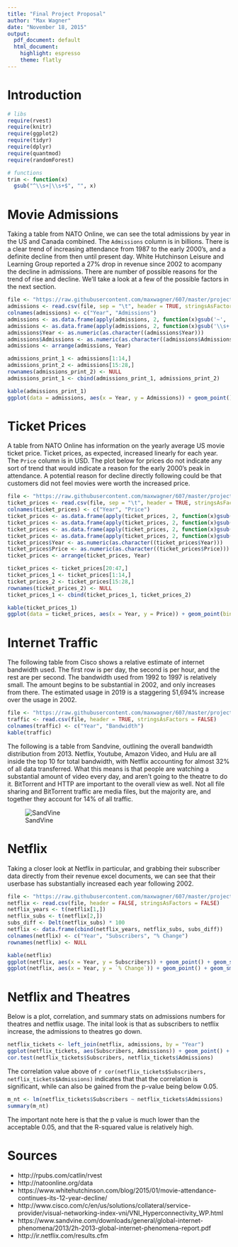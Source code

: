 ```yaml
---
title: "Final Project Proposal"
author: "Max Wagner"
date: "November 18, 2015"
output:
  pdf_document: default
  html_document:
    highlight: espresso
    theme: flatly
---
```


# Introduction

```r
# libs
require(rvest)
require(knitr)
require(ggplot2)
require(tidyr)
require(dplyr)
require(quantmod)
require(randomForest)
```

```r
# functions
trim <- function(x) 
  gsub("^\\s+|\\s+$", "", x)
```


# Movie Admissions

Taking a table from NATO Online, we can see the total admissions by year in the US and Canada combined. The `Admissions` column is in billions. There is a clear trend of increasing attendance from 1987 to the early 2000's, and a definite decline from then until present day. White Hutchinson Leisure and Learning Group reported a 27% drop in revenue since 2002 to acompany the decline in admissions. There are number of possible reasons for the trend of rise and decline. We'll take a look at a few of the possible factors in the next section.
```r
file <- "https://raw.githubusercontent.com/maxwagner/607/master/project_final/data/admissions.txt"
admissions <- read.csv(file, sep = "\t", header = TRUE, stringsAsFactors = FALSE)
colnames(admissions) <- c("Year", "Admissions")
admissions <- as.data.frame(apply(admissions, 2, function(x)gsub('~', '',x)))
admissions <- as.data.frame(apply(admissions, 2, function(x)gsub('\\s+', '',x)))
admissions$Year <- as.numeric(as.character((admissions$Year)))
admissions$Admissions <- as.numeric(as.character((admissions$Admissions)))
admissions <- arrange(admissions, Year)

admissions_print_1 <- admissions[1:14,]
admissions_print_2 <- admissions[15:28,]
rownames(admissions_print_2) <- NULL
admissions_print_1 <- cbind(admissions_print_1, admissions_print_2)

kable(admissions_print_1)
ggplot(data = admissions, aes(x = Year, y = Admissions)) + geom_point() + geom_smooth() + ggtitle("Admissions by Year")
```


# Ticket Prices

A table from NATO Online has information on the yearly average US movie ticket price. Ticket prices, as expected, increased linearly for each year. The `Price` column is in USD. The plot below for prices do not indicate any sort of trend that would indicate a reason for the early 2000's peak in attendance. A potential reason for decline directly following could be that customers did not feel movies were worth the increased price. 
```r
file <- "https://raw.githubusercontent.com/maxwagner/607/master/project_final/data/ticket_prices.txt"
ticket_prices <- read.csv(file, sep = "\t", header = TRUE, stringsAsFactors = FALSE)
colnames(ticket_prices) <- c("Year", "Price")
ticket_prices <- as.data.frame(apply(ticket_prices, 2, function(x)gsub('~', '',x)))
ticket_prices <- as.data.frame(apply(ticket_prices, 2, function(x)gsub('\\s+', '',x)))
ticket_prices <- as.data.frame(apply(ticket_prices, 2, function(x)gsub('\\$', '',x)))
ticket_prices <- as.data.frame(apply(ticket_prices, 2, function(x)gsub('\\*', '',x)))
ticket_prices$Year <- as.numeric(as.character((ticket_prices$Year)))
ticket_prices$Price <- as.numeric(as.character((ticket_prices$Price)))
ticket_prices <- arrange(ticket_prices, Year)

ticket_prices <- ticket_prices[20:47,]
ticket_prices_1 <- ticket_prices[1:14,]
ticket_prices_2 <- ticket_prices[15:28,]
rownames(ticket_prices_2) <- NULL
ticket_prices_1 <- cbind(ticket_prices_1, ticket_prices_2)

kable(ticket_prices_1)
ggplot(data = ticket_prices, aes(x = Year, y = Price)) + geom_point(binwidth = 5) + geom_smooth() + ggtitle("Price by Year")
```


# Internet Traffic

The following table from Cisco shows a relative estimate of internet bandwidth used. The first row is per day, the second is per hour, and the rest are per second. The bandwidth used from 1992 to 1997 is relatively small. The amount begins to be substantial in 2002, and only increases from there. The estimated usage in 2019 is a staggering 51,694% increase over the usage in 2002.
```r
file <- "https://raw.githubusercontent.com/maxwagner/607/master/project_final/data/traffic.csv"
traffic <- read.csv(file, header = TRUE, stringsAsFactors = FALSE)
colnames(traffic) <- c("Year", "Bandwidth")
kable(traffic)
```

The following is a table from Sandvine, outlining the overall bandwidth distribution from 2013. Netflix, Youtube, Amazon Video, and Hulu are all inside the top 10 for total bandwidth, with Netflix accounting for almost 32% of all data transferred. What this means is that people are watching a substantial amount of video every day, and aren't going to the theatre to do it. BitTorrent and HTTP are important to the overall view as well. Not all file sharing and BitTorrent traffic are media files, but the majority are, and together they account for 14% of all traffic. 

![SandVine](http://puu.sh/lTCNt/653340ce0c.png)

# Netflix

Taking a closer look at Netflix in particular, and grabbing their subscriber data directly from their revenue excel documents, we can see that their userbase has substantially increased each year following 2002.
```r
file <- "https://raw.githubusercontent.com/maxwagner/607/master/project_final/data/netflix.csv"
netflix <- read.csv(file, header = FALSE, stringsAsFactors = FALSE)
netflix_years <- t(netflix[1,])
netflix_subs <- t(netflix[2,])
subs_diff <- Delt(netflix_subs) * 100
netflix <- data.frame(cbind(netflix_years, netflix_subs, subs_diff))
colnames(netflix) <- c("Year", "Subscribers", "% Change")
rownames(netflix) <- NULL

kable(netflix)
ggplot(netflix, aes(x = Year, y = Subscribers)) + geom_point() + geom_smooth() + scale_x_continuous(breaks = netflix_years) + labs(x = "Years") + ggtitle("Subscribers by Year")
ggplot(netflix, aes(x = Year, y = `% Change`)) + geom_point() + geom_smooth() + scale_x_continuous(breaks = netflix_years) + labs(x = "Years") + ggtitle("Change by Year in Percentage")
```

# Netflix and Theatres

Below is a plot, correlation, and summary stats on admissions numbers for theatres and netflix usage. The inital look is that as subscribers to netflix increase, the admissions to theatres go down.

```r
netflix_tickets <- left_join(netflix, admissions, by = "Year")
ggplot(netflix_tickets, aes(Subscribers, Admissions)) + geom_point() + labs("Subscribers", "Admissions") + geom_smooth()
cor.test(netflix_tickets$Subscribers, netflix_tickets$Admissions)
```

The correlation value above of `r cor(netflix_tickets$Subscribers, netflix_tickets$Admissions)` indicates that that the correlation is significant, while can also be gained from the p-value being below 0.05. 

```r
m_nt <- lm(netflix_tickets$Subscribers ~ netflix_tickets$Admissions)
summary(m_nt)
```

The important note here is that the p value is much lower than the acceptable 0.05, and that the R-squared value is relatively high.








# Sources

* http://rpubs.com/catlin/rvest
* http://natoonline.org/data
* https://www.whitehutchinson.com/blog/2015/01/movie-attendance-continues-its-12-year-decline/
* http://www.cisco.com/c/en/us/solutions/collateral/service-provider/visual-networking-index-vni/VNI_Hyperconnectivity_WP.html
* https://www.sandvine.com/downloads/general/global-internet-phenomena/2013/2h-2013-global-internet-phenomena-report.pdf
* http://ir.netflix.com/results.cfm